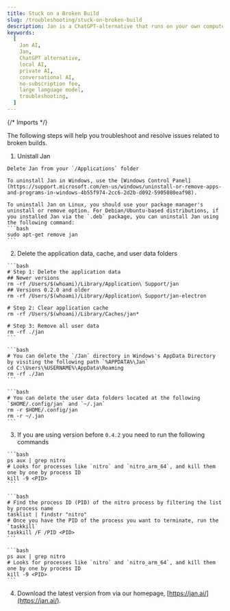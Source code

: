 ```yaml
---
title: Stuck on a Broken Build
slug: /troubleshooting/stuck-on-broken-build
description: Jan is a ChatGPT-alternative that runs on your own computer, with a local API server.
keywords:
  [
    Jan AI,
    Jan,
    ChatGPT alternative,
    local AI,
    private AI,
    conversational AI,
    no-subscription fee,
    large language model,
    troubleshooting,
  ]
---
```


{/* Imports */}

The following steps will help you troubleshoot and resolve issues related to broken builds.

1. Unistall Jan

<Tabs groupId="operating-systems">
  <TabItem value="mac" label="macOS">
    
    Delete Jan from your `/Applications` folder
  
  </TabItem>
  <TabItem value="win" label="Windows">

    To uninstall Jan in Windows, use the [Windows Control Panel](https://support.microsoft.com/en-us/windows/uninstall-or-remove-apps-and-programs-in-windows-4b55f974-2cc6-2d2b-d092-5905080eaf98).

  </TabItem>
  <TabItem value="linux" label="Linux">

    To uninstall Jan on Linux, you should use your package manager's uninstall or remove option. For Debian/Ubuntu-based distributions, if you installed Jan via the `.deb` package, you can uninstall Jan using the following command:
    ```bash
    sudo apt-get remove jan
    ```

  </TabItem>
</Tabs>

2. Delete the application data, cache, and user data folders

<Tabs groupId="operating-systems">
  <TabItem value="mac" label="macOS">
    
    ```bash
    # Step 1: Delete the application data
    ## Newer versions
    rm -rf /Users/$(whoami)/Library/Application\ Support/jan
    ## Versions 0.2.0 and older
    rm -rf /Users/$(whoami)/Library/Application\ Support/jan-electron
    
    # Step 2: Clear application cache
    rm -rf /Users/$(whoami)/Library/Caches/jan*

    # Step 3: Remove all user data
    rm -rf ./jan
    ```

  </TabItem>
  <TabItem value="win" label="Windows">
  
    ```bash
    # You can delete the `/Jan` directory in Windows's AppData Directory by visiting the following path `%APPDATA%\Jan`
    cd C:\Users\%USERNAME%\AppData\Roaming
    rm -rf ./Jan
    ```
  
  </TabItem>
  <TabItem value="linux" label="Linux">
  
    ```bash
    # You can delete the user data folders located at the following `$HOME/.config/jan` and `~/.jan`
    rm -r $HOME/.config/jan
    rm -r ~/.jan
    ```
  
  </TabItem>
</Tabs>

3. If you are using version before `0.4.2` you need to run the following commands

<Tabs groupId="operating-systems">
  <TabItem value="mac" label="macOS">
    
    ```bash
    ps aux | grep nitro
    # Looks for processes like `nitro` and `nitro_arm_64`, and kill them one by one by process ID
    kill -9 <PID>
    ```

  </TabItem>
  <TabItem value="win" label="Windows">
  
    ```bash
    # Find the process ID (PID) of the nitro process by filtering the list by process name
    tasklist | findstr "nitro"
    # Once you have the PID of the process you want to terminate, run the `taskkill`
    taskkill /F /PID <PID>
    ```
  
  </TabItem>
  <TabItem value="linux" label="Linux">
  
    ```bash
    ps aux | grep nitro
    # Looks for processes like `nitro` and `nitro_arm_64`, and kill them one by one by process ID
    kill -9 <PID>
    ```
  
  </TabItem>
</Tabs>

4. Download the latest version from via our homepage, [https://jan.ai/](https://jan.ai/).
